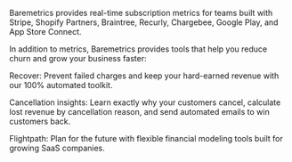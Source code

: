 Baremetrics provides real-time subscription metrics for teams built with Stripe, Shopify Partners, Braintree, Recurly, Chargebee, Google Play, and App Store Connect. 

In addition to metrics, Baremetrics provides tools that help you reduce churn and grow your business faster: 

Recover: Prevent failed charges and keep your hard-earned revenue with our 100% automated toolkit. 

Cancellation insights: Learn exactly why your customers cancel, calculate lost revenue by cancellation reason, and send automated emails to win customers back.

Flightpath: Plan for the future with flexible financial modeling tools built for growing SaaS companies.